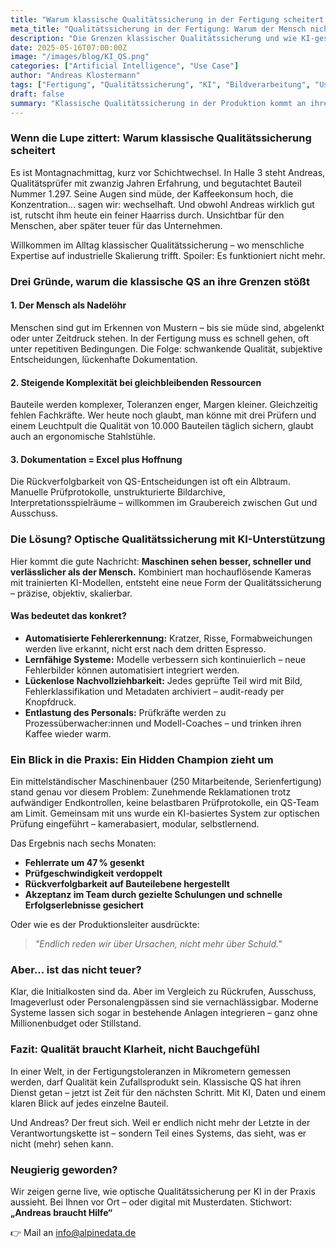 ```yaml
---
title: "Warum klassische Qualitätssicherung in der Fertigung scheitert - und wie Daten helfen"
meta_title: "Qualitätssicherung in der Fertigung: Warum der Mensch nicht mehr reicht"
description: "Die Grenzen klassischer Qualitätssicherung und wie KI-gestützte Bildverarbeitung endlich Klarheit schafft - ein Blick in die Praxis."
date: 2025-05-16T07:00:00Z
image: "/images/blog/KI_QS.png"
categories: ["Artificial Intelligence", "Use Case"]
author: "Andreas Klostermann"
tags: ["Fertigung", "Qualitätssicherung", "KI", "Bildverarbeitung", "Use Case"]
draft: false
summary: "Klassische Qualitätssicherung in der Produktion kommt an ihre Grenzen – zu subjektiv, zu langsam, zu teuer. Wie KI und optische Bildverarbeitung das ändern, zeigen wir anhand eines praktischen Use Cases aus der Fertigung."
---
```


### Wenn die Lupe zittert: Warum klassische Qualitätssicherung scheitert

Es ist Montagnachmittag, kurz vor Schichtwechsel. In Halle 3 steht Andreas, Qualitätsprüfer mit zwanzig Jahren Erfahrung, und begutachtet Bauteil Nummer 1.297. Seine Augen sind müde, der Kaffeekonsum hoch, die Konzentration... sagen wir: wechselhaft. Und obwohl Andreas wirklich gut ist, rutscht ihm heute ein feiner Haarriss durch. Unsichtbar für den Menschen, aber später teuer für das Unternehmen.

Willkommen im Alltag klassischer Qualitätssicherung – wo menschliche Expertise auf industrielle Skalierung trifft. Spoiler: Es funktioniert nicht mehr.

### Drei Gründe, warum die klassische QS an ihre Grenzen stößt

#### 1. **Der Mensch als Nadelöhr**

Menschen sind gut im Erkennen von Mustern – bis sie müde sind, abgelenkt oder unter Zeitdruck stehen. In der Fertigung muss es schnell gehen, oft unter repetitiven Bedingungen. Die Folge: schwankende Qualität, subjektive Entscheidungen, lückenhafte Dokumentation.

#### 2. **Steigende Komplexität bei gleichbleibenden Ressourcen**

Bauteile werden komplexer, Toleranzen enger, Margen kleiner. Gleichzeitig fehlen Fachkräfte. Wer heute noch glaubt, man könne mit drei Prüfern und einem Leuchtpult die Qualität von 10.000 Bauteilen täglich sichern, glaubt auch an ergonomische Stahlstühle.

#### 3. **Dokumentation = Excel plus Hoffnung**

Die Rückverfolgbarkeit von QS-Entscheidungen ist oft ein Albtraum. Manuelle Prüfprotokolle, unstrukturierte Bildarchive, Interpretationsspielräume – willkommen im Graubereich zwischen Gut und Ausschuss.

### Die Lösung? Optische Qualitätssicherung mit KI-Unterstützung

Hier kommt die gute Nachricht: **Maschinen sehen besser, schneller und verlässlicher als der Mensch.** Kombiniert man hochauflösende Kameras mit trainierten KI-Modellen, entsteht eine neue Form der Qualitätssicherung – präzise, objektiv, skalierbar.

#### Was bedeutet das konkret?

- **Automatisierte Fehlererkennung:** Kratzer, Risse, Formabweichungen werden live erkannt, nicht erst nach dem dritten Espresso.  
- **Lernfähige Systeme:** Modelle verbessern sich kontinuierlich – neue Fehlerbilder können automatisiert integriert werden.  
- **Lückenlose Nachvollziehbarkeit:** Jedes geprüfte Teil wird mit Bild, Fehlerklassifikation und Metadaten archiviert – audit-ready per Knopfdruck.  
- **Entlastung des Personals:** Prüfkräfte werden zu Prozessüberwacher:innen und Modell-Coaches – und trinken ihren Kaffee wieder warm.

### Ein Blick in die Praxis: Ein Hidden Champion zieht um

Ein mittelständischer Maschinenbauer (250 Mitarbeitende, Serienfertigung) stand genau vor diesem Problem: Zunehmende Reklamationen trotz aufwändiger Endkontrollen, keine belastbaren Prüfprotokolle, ein QS-Team am Limit. Gemeinsam mit uns wurde ein KI-basiertes System zur optischen Prüfung eingeführt – kamerabasiert, modular, selbstlernend.

Das Ergebnis nach sechs Monaten:

- **Fehlerrate um 47 % gesenkt**  
- **Prüfgeschwindigkeit verdoppelt**  
- **Rückverfolgbarkeit auf Bauteilebene hergestellt**  
- **Akzeptanz im Team durch gezielte Schulungen und schnelle Erfolgserlebnisse gesichert**

Oder wie es der Produktionsleiter ausdrückte:

> *"Endlich reden wir über Ursachen, nicht mehr über Schuld."*

### Aber... ist das nicht teuer?

Klar, die Initialkosten sind da. Aber im Vergleich zu Rückrufen, Ausschuss, Imageverlust oder Personalengpässen sind sie vernachlässigbar. Moderne Systeme lassen sich sogar in bestehende Anlagen integrieren – ganz ohne Millionenbudget oder Stillstand.

### Fazit: Qualität braucht Klarheit, nicht Bauchgefühl

In einer Welt, in der Fertigungstoleranzen in Mikrometern gemessen werden, darf Qualität kein Zufallsprodukt sein. Klassische QS hat ihren Dienst getan – jetzt ist Zeit für den nächsten Schritt. Mit KI, Daten und einem klaren Blick auf jedes einzelne Bauteil.

Und Andreas? Der freut sich. Weil er endlich nicht mehr der Letzte in der Verantwortungskette ist – sondern Teil eines Systems, das sieht, was er nicht (mehr) sehen kann.

### Neugierig geworden?

Wir zeigen gerne live, wie optische Qualitätssicherung per KI in der Praxis aussieht. Bei Ihnen vor Ort – oder digital mit Musterdaten. Stichwort: **„Andreas braucht Hilfe“**

👉 Mail an [info@alpinedata.de](mailto:info@alpinedata.de?subject=Qualität%20mit%20KI%20in%20der%20Fertigung)


